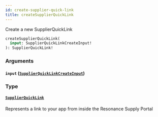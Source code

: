 ```yaml
---
id: create-supplier-quick-link
title: createSupplierQuickLink
---
```



Create a new SupplierQuickLink


```graphql
createSupplierQuickLink(
  input: SupplierQuickLinkCreateInput!
): SupplierQuickLink!

```


### Arguments

#### `input` ([`SupplierQuickLinkCreateInput`](/developers/supplier-apis/supply-api/graphql/reference/inputs/supplier-quick-link-create-input))




### Type

#### [`SupplierQuickLink`](/developers/supplier-apis/supply-api/graphql/reference/objects/supplier-quick-link) 

Represents a link to your app from inside the Resonance Supply Portal




